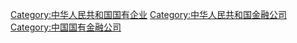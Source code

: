 [[Category:中华人民共和国国有企业|Category:中华人民共和国国有企业]]
[[Category:中华人民共和国金融公司|Category:中华人民共和国金融公司]]
[[Category:中国国有金融公司|Category:中国国有金融公司]]